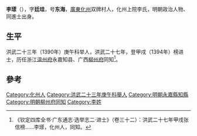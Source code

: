 {{Otheruses|other=名为李廷珪的其他人物|李廷珪}}
{{Otheruses|other=名为李东海的其他人物|李东海}}

'''李瑹'''（{{bd|？||？|catIdx=}}），字'''廷珪'''，号'''东海'''，[[廣東|廣東]][[化州|化州]]双牌村人，化州上院李氏，明朝政治人物、同進士出身。

== 生平 ==
洪武二十三年（1390年）庚午科举人，洪武二十七年，登甲戌（1394年）榜进士，历任浙江[[温州府|温州府]]永嘉知县、广西[[柳州府|柳州府]]同知<ref>《钦定四库全书·广东通志·选举志二·进士》（卷三十二）：洪武二十七年甲戌张信榜……李瑹，化州人，同知。</ref>。

==參考==
{{reflist}}

{{洪武二十七年甲戌科殿試金榜}}

{{Authority control}}

{{DEFAULTSORT:Li李}}
[[Category:化州人|Category:化州人]]
[[Category:洪武二十三年庚午科舉人|Category:洪武二十三年庚午科舉人]]
[[Category:明朝永嘉縣知縣|Category:明朝永嘉縣知縣]]
[[Category:明朝柳州府同知|Category:明朝柳州府同知]]
[[Category:李姓|Category:李姓]]
{{明朝人物小作品}}